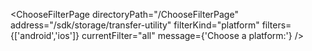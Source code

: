 


<ChooseFilterPage
    directoryPath="/ChooseFilterPage"
    address="/sdk/storage/transfer-utility"
    filterKind="platform"
    filters={['android','ios']}
    currentFilter="all"
    message={'Choose a platform:'}
/>
